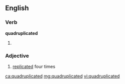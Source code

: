 ==English==

===Verb===
'''quadruplicated'''

# {{past of|[[quadruplicate]]}}

===Adjective===
{{en-adj|-}}

# [[replicated]] four times

[[ca:quadruplicated]]
[[mg:quadruplicated]]
[[vi:quadruplicated]]
